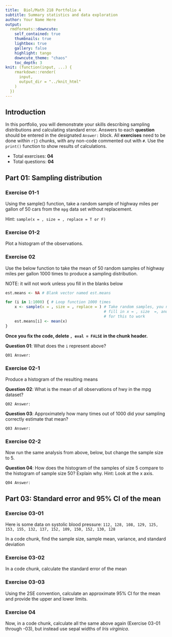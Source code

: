 ---
title:  Biol/Math 218 Portfolio 4
subtitle: Summary statistics and data exploration
author: Your Name Here
output:
  rmdformats::downcute:
    self_contained: true
    thumbnails: true
    lightbox: true
    gallery: false
    highlight: tango
    downcute_theme: "chaos"
    toc_depth: 3
knit: (function(input, ...) {
    rmarkdown::render(
      input,
      output_dir = "../knit_html"
    )
  })
---

## Introduction 
In this portfolio, you will demonstrate your skills describing sampling distributions
and calculating standard error. Answers to each **question** should be entered in the 
designated `Answer:` block. All **exercises** need to be done within `r{}` chunks, with any 
non-code commented out with `#`. Use the `print()` function to show results of calculations.


- Total exercises: **04**
- Total questions: **04**

## Part 01: Sampling distribution

### Exercise 01-1
Using the sample() function, take a random sample of highway miles per gallon 
of 50 cars from the `mpg` data set without replacement.

Hint: `sample(x = , size = , replace = T or F)`

### Exercise 01-2
Plot a histogram of the observations.


### Exercise 02 
Use the below function to take the mean of 50 random samples of highway miles per gallon
1000 times to produce a sampling distribution. 

NOTE: it will not work unless you fill in the blanks below

```{r, cars_sampling_distribution, eval = FALSE}
est.means <- NA # Blank vector named est.means

for (i in 1:1000) { # Loop function 1000 times
    x <- sample(x = , size = , replace = ) # Take random samples, you need to
                                           # fill in x = , size  =, and replace = ,
                                           # for this to work
    est.means[i] <- mean(x)
}
```
**Once you fix the code, delete `, eval = FALSE` in the chunk header.** 

**Question 01**: What does the `i` represent above?

`Q01 Answer:`

### Exercise 02-1
Produce a histogram of the resulting means

**Question 02**: What is the mean of all observations of hwy in the mpg dataset? 

`Q02 Answer:`

**Question 03**: Approximately how many times out of 1000 did your sampling
correctly estimate that mean?

`Q03 Answer:`

### Exercise 02-2 
Now run the same analysis from above, below, but change the sample size to 5.

**Question 04**: How does the histogram of the samples of size 5 compare to the 
histogram of sample size 50? Explain why. Hint: Look at the x axis.

`Q04 Answer:`


## Part 03: Standard error and 95% CI of the mean


### Exercise 03-01
Here is some data on systolic blood pressure:
`112, 128, 108, 129, 125, 153, 155, 132, 137, 152, 109, 150, 152, 130, 128`

In a code chunk, find the sample size, sample mean, variance, and standard deviation

### Exercise 03-02
In a code chunk, calculate the standard error of the mean


### Exercise 03-03
Using the 2SE convention, calculate an approximate 95% CI for the mean and 
provide the upper and lower limits.


### Exercise 04

Now, in a code chunk, calculate all the same above again (Exercise 03-01 through -03), but 
instead use sepal widths of *Iris virginica*.




